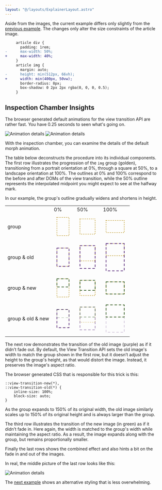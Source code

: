 ```yaml
---
layout: "@/layouts/ExplainerLayout.astro"
---
```


Aside from the images, the current example differs only slightly from the [previous example](/demo/BasicIM/). The changes only alter the size constraints of the article image.

```diff lang="css"
     article div {
       padding: 1rem;
-      max-width: 50%;
+      max-width: 40%;
     }
     article img {
       margin: auto;
-      height: min(512px, 66vh);
+      width: min(400px, 50vw);
       border-radius: 8px;
       box-shadow: 0 2px 2px rgba(0, 0, 0, 0.5);
     }
```


## Inspection Chamber Insights

The browser generated default animations for the view transition API are rather fast. You have 0.25 seconds to seen what's going on.

<span class="light:sl-hidden">![Animation details](_IM2-250-dark.png)</span>
<span class="dark:sl-hidden">![Animation details](_IM2-250-light.png)</span>

With the inspection chamber, you can examine the details of the default morph animation.

The table below deconstructs the procedure into its individual components. The first row illustrates the progression of the `img` group (golden), transitioning from a portrait orientation at 0%, through a square at 50%, to a landscape orientation at 100%. The outlines at 0% and 100% correspond to the before and after DOMs of the view transition, while the 50% outline represents the interpolated midpoint you might expect to see at the halfway mark.

In our example, the group's outline gradually widens and shortens in height.

<style>{`table {margin: auto} td {vertical-align: top; text-align: center;}`}</style>
<table><tr><td>&nbsp;</td><td>0%</td><td>50%</td><td>100%</td></tr><tr><td>group</td><td><svg width="60" height="80"><g><rect x="10" y="10" width="40" height="60" stroke="#B08600" stroke-width="2" stroke-dasharray="2 4" fill="none"/></g></svg></td><td><svg width="70" height="70"><g><rect x="10" y="10" width="50" height="50" stroke="#B08600" stroke-width="2" stroke-dasharray="2 4" fill="none" /></g></svg></td><td><svg width="80" height="60"><g><rect x="10" y="10" width="60" height="40" stroke="#B08600" stroke-width="2" stroke-dasharray="2 4" fill="none" /></g></svg></td></tr><tr><td>group & old</td><td><svg width="60" height="80"><g><rect x="10" y="10" width="40" height="60" stroke="#B08600" stroke-width="2" stroke-dasharray="2 4" fill="none"/><rect x="10" y="10" width="40" height="60" stroke="#532476" stroke-width="2" stroke-dasharray="8 6" fill="none"/></g></svg></td><td><svg width="70" height="95"><g><rect x="10" y="10" width="50" height="50" stroke="#B08600" stroke-width="2" stroke-dasharray="2 4" fill="none" /><rect x="10" y="10" width="50" height="75" stroke="#532476" stroke-width="2" stroke-dasharray="8 6" fill="none" /></g></svg></td><td><svg width="80" height="110"><g><rect x="10" y="10" width="60" height="40" stroke="#B08600" stroke-width="2" stroke-dasharray="2 4" fill="none" /><rect x="10" y="10" width="60" height="90" stroke="#532476" stroke-width="2" stroke-dasharray="8 6" fill="none" /></g></svg></td></tr><tr><td>group & new</td><td><svg width="60" height="80"><g><rect x="10" y="10" width="40" height="60" stroke="#B08600" stroke-width="2" stroke-dasharray="2 4" fill="none"/><rect x="10" y="10" width="40" height="27" stroke="#275317" stroke-width="2" stroke-dasharray="8 6" fill="none"/></g></svg></td><td><svg width="70" height="70"><g><rect x="10" y="10" width="50" height="50" stroke="#B08600" stroke-width="2" stroke-dasharray="2 4" fill="none" /><rect x="10" y="10" width="50" height="33" stroke="#275317" stroke-width="2" stroke-dasharray="8 6" fill="none" /></g></svg></td><td><svg width="80" height="60"><g><rect x="10" y="10" width="60" height="40" stroke="#B08600" stroke-width="2" stroke-dasharray="2 4" fill="none" /><rect x="10" y="10" width="60" height="40" stroke="#275317" stroke-width="2" stroke-dasharray="8 6" fill="none" /></g></svg></td></tr><tr><td>group & old & new</td><td><svg width="60" height="80"><g><rect x="10" y="10" width="40" height="60" stroke="#B0860044" stroke-width="2" stroke-dasharray="2 4" fill="none"/><rect x="10" y="10" width="40" height="60" stroke="#532476" stroke-width="2" stroke-dasharray="8 6" fill="none"/><rect x="10" y="10" width="40" height="27" stroke="#27531744" stroke-width="2" stroke-dasharray="8 6" fill="none"/></g></svg></td><td><svg width="70" height="95"><g><rect x="10" y="10" width="50" height="50" stroke="#B0860088" stroke-width="2" stroke-dasharray="2 4" fill="none" /><rect x="10" y="10" width="50" height="75" stroke="#53247688" stroke-width="2" stroke-dasharray="8 6" fill="none"/><rect x="10" y="10" width="50" height="33" stroke="#27531788" stroke-width="2" stroke-dasharray="8 6" fill="none" /></g></svg></td><td><svg width="80" height="110"><g><rect x="10" y="10" width="60" height="40" stroke="#B0860044" stroke-width="2" stroke-dasharray="2 4" fill="none" /><rect x="10" y="10" width="60" height="90" stroke="#53247644" stroke-width="2" stroke-dasharray="8 6" fill="none"/><rect x="10" y="10" width="60" height="40" stroke="#275317" stroke-width="2" stroke-dasharray="8 6" fill="none" /></g></svg></td></tr></table>

The next row demonstrates the transition of the old image (purple) as if it didn’t fade out. By default, the View Transition API sets the old image's width to match the group shown in the first row, but it doesn’t adjust the height to the group's height, as that would distort the image. Instead, it preserves the image's aspect ratio.

The browser generated CSS that is responsible for this trick is this:
```
::view-transition-new(*),
::view-transition-old(*) {
    inline-size: 100%;
    block-size: auto;
}
```

As the group expands to 150% of its original width, the old image similarly scales up to 150% of its original height and is always larger than the group.

The third row illustrates the transition of the new image (in green) as if it didn’t fade in. Here again, the width is matched to the group's width while maintaining the aspect ratio. As a result, the image expands along with the group, but remains proportionally smaller.

Finally the last rows shows the combined effect and also hints a bit on the fade in and out of the images.

In real, the middle picture of the last row looks like this:

<style>{`#mix img {max-height:66vh; width:auto}`}</style>
<span id="mix">![Animation details](_IM2-transition-both.png)</span>

The [next example](/demo/BasicIM3/) shows an alternative styling that is less overwhelming.